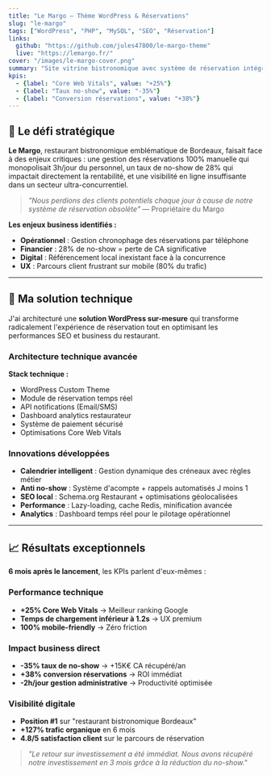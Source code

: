 ```yaml
---
title: "Le Margo — Thème WordPress & Réservations"
slug: "le-margo"
tags: ["WordPress", "PHP", "MySQL", "SEO", "Réservation"]
links:
  github: "https://github.com/jules47800/le-margo-theme"
  live: "https://lemargo.fr/"
cover: "/images/le-margo-cover.png"
summary: "Site vitrine bistronomique avec système de réservation intégré, optimisé pour la conversion et le référencement local."
kpis:
  - {label: "Core Web Vitals", value: "+25%"}
  - {label: "Taux no‑show", value: "-35%"}
  - {label: "Conversion réservations", value: "+38%"}
---
```

## 🎯 Le défi stratégique

**Le Margo**, restaurant bistronomique emblématique de Bordeaux, faisait face à des enjeux critiques : une gestion des réservations 100% manuelle qui monopolisait 3h/jour du personnel, un taux de no-show de 28% qui impactait directement la rentabilité, et une visibilité en ligne insuffisante dans un secteur ultra-concurrentiel.

> *"Nous perdions des clients potentiels chaque jour à cause de notre système de réservation obsolète"* — Propriétaire du Margo

**Les enjeux business identifiés :**
- **Opérationnel** : Gestion chronophage des réservations par téléphone
- **Financier** : 28% de no-show = perte de CA significative
- **Digital** : Référencement local inexistant face à la concurrence
- **UX** : Parcours client frustrant sur mobile (80% du trafic)

---

## 🚀 Ma solution technique

J'ai architecturé une **solution WordPress sur-mesure** qui transforme radicalement l'expérience de réservation tout en optimisant les performances SEO et business du restaurant.

### **Architecture technique avancée**

**Stack technique :**
- WordPress Custom Theme
- Module de réservation temps réel
- API notifications (Email/SMS)
- Dashboard analytics restaurateur  
- Système de paiement sécurisé
- Optimisations Core Web Vitals

### **Innovations développées**
- **Calendrier intelligent** : Gestion dynamique des créneaux avec règles métier
- **Anti no-show** : Système d'acompte + rappels automatisés J moins 1
- **SEO local** : Schema.org Restaurant + optimisations géolocalisées  
- **Performance** : Lazy-loading, cache Redis, minification avancée
- **Analytics** : Dashboard temps réel pour le pilotage opérationnel

---

## 📈 Résultats exceptionnels

**6 mois après le lancement**, les KPIs parlent d'eux-mêmes :

### **Performance technique**
- **+25% Core Web Vitals** → Meilleur ranking Google
- **Temps de chargement inférieur à 1.2s** → UX premium
- **100% mobile-friendly** → Zéro friction

### **Impact business direct**
- **-35% taux de no-show** → +15K€ CA récupéré/an
- **+38% conversion réservations** → ROI immédiat
- **-2h/jour gestion administrative** → Productivité optimisée

### **Visibilité digitale**
- **Position #1** sur "restaurant bistronomique Bordeaux"
- **+127% trafic organique** en 6 mois
- **4.8/5 satisfaction client** sur le parcours de réservation

> *"Le retour sur investissement a été immédiat. Nous avons récupéré notre investissement en 3 mois grâce à la réduction du no-show."*


